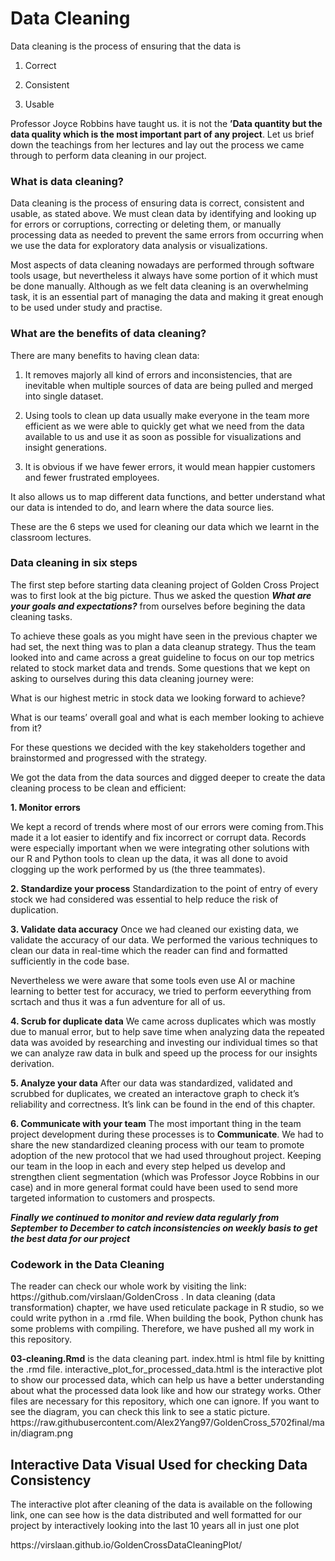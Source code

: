 # Data Cleaning

Data cleaning is the process of ensuring that the data is 

1) Correct

2) Consistent 

3) Usable

Professor Joyce Robbins have taught us. it is not the **'Data quantity but the data quality which is the most important part of any project**. Let us brief down the teachings from her lectures and lay out the process we came through to perform data cleaning in our project.


### What is data cleaning?

Data cleaning is the process of ensuring data is correct, consistent and usable, as stated above. We must clean data by identifying and looking up for errors or corruptions, correcting or deleting them, or manually processing data as needed to prevent the same errors from occurring when we use the data for exploratory data analysis or visualizations.
 
Most aspects of data cleaning nowadays are performed through software tools usage, but nevertheless it always have some portion of it which must be done manually. Although as we felt data cleaning is an overwhelming task, it is an essential part of managing the data and making it great enough to be used under study and practise.

### What are the benefits of data cleaning?

There are many benefits to having clean data:

1) It removes majorly all kind of errors and inconsistencies, that are inevitable when multiple sources of data are being pulled and merged into single dataset.

2) Using tools to clean up data usually make everyone in the team more efficient as we were able to quickly get what we need from the data available to us and use it as soon as possible for visualizations and insight generations.

3) It is obvious if we have fewer errors, it would mean happier customers and fewer frustrated employees.

It also allows us to map different data functions, and better understand what our data is intended to do, and learn where the data source lies.

These are the 6 steps we used for cleaning our data which we learnt in the classroom lectures.

### Data cleaning in six steps

The first step before starting data cleaning project of Golden Cross Project was to first look at the big picture. Thus we asked the question ***What are your goals and expectations?*** from ourselves before begining the data cleaning tasks.

To achieve these goals as you might have seen in the previous chapter we had set, the next thing was to plan a data cleanup strategy. Thus the team looked into and came across a great guideline to focus on our top metrics related to stock market data and trends. Some questions that we kept on asking to ourselves during this data cleaning journey were:

What is our highest metric in stock data we looking forward to achieve?

What is our teams' overall goal and what is each member looking to achieve from it?

For these questions we decided with the key stakeholders together and brainstormed and progressed with the strategy.

We got the data from the data sources and digged deeper to create the data cleaning process to be clean and efficient:

**1. Monitor errors**

We kept a record of trends where most of our errors were coming from.This made it a lot easier to identify and fix incorrect or corrupt data. Records were especially important when we were integrating other solutions with our R and Python tools to clean up the data, it was all done to avoid clogging up the work performed by us (the three teammates).

**2. Standardize your process**
Standardization to the point of entry of every stock we had considered was essential to help reduce the risk of duplication.

**3. Validate data accuracy**
Once we had cleaned our existing data, we validate the accuracy of our data. We performed the various techniques to clean our data in real-time which the reader can find and formatted sufficiently in the code base. 

Nevertheless we were aware that some tools even use AI or machine learning to better test for accuracy, we tried to perform eeverything from scrtach and thus it was a fun adventure for all of us.

**4. Scrub for duplicate data**
We came across duplicates which was mostly due to manual error, but to help save time when analyzing data the repeated data was avoided by researching and investing our individual times so that we can analyze raw data in bulk and speed up the process for our insights derivation.

**5. Analyze your data**
After our data was standardized, validated and scrubbed for duplicates, we created an interactove graph to check it's reliability and correctness. It's link can be found in the end of this chapter.

**6. Communicate with your team**
The most important thing in the team project development during these processes is to **Communicate**. We had to share the new standardized cleaning process with our team to promote adoption of the new protocol that we had used throughout project. Keeping our team in the loop in each and every step helped us develop and strengthen client segmentation (which was Professor Joyce Robbins in our case) and in more general format could have been used to send more targeted information to customers and prospects.

 

***Finally we continued to monitor and review data regularly from September to December to catch inconsistencies on weekly basis to get the best data for our project***

### Codework in the Data Cleaning

The reader can check our whole work by visiting the link: https://github.com/virslaan/GoldenCross . In data cleaning (data transformation) chapter, we have used reticulate package in R studio, so we could write python in a .rmd file. When building the book, Python chunk has some problems with compiling. Therefore, we have pushed all my work in this repository.

**03-cleaning.Rmd** is the data cleaning part. index.html is html file by knitting the .rmd file.
interactive_plot_for_processed_data.html is the interactive plot to show our processed data, which can help us have a better understanding about what the processed data look like and how our strategy works.
Other files are necessary for this repository, which one can ignore.
If you want to see the diagram, you can check this link to see a static picture. https://raw.githubusercontent.com/Alex2Yang97/GoldenCross_5702final/main/diagram.png


## Interactive Data Visual Used for checking Data Consistency

The interactive plot after cleaning of the data is available on the following link, one can see how is the data distributed and well formatted for our project by interactively looking into the last 10 years all in just one plot

https://virslaan.github.io/GoldenCrossDataCleaningPlot/